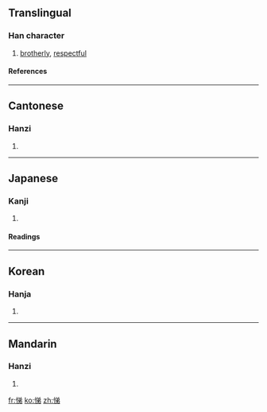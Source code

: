 ==Translingual==
===Han character===
{{Han char|rn=61|rad=心|as=07|sn=10|four=9802<sub>7</sub>|canj=心金弓竹 (PCNH)}}
# [[brotherly]], [[respectful]]
====References====
{{Han ref|kx=0386.430|dkj=10642|dj=0719.120|hdz=42306.160|uh=608C|ud=24716|bh=AEAD|bd=44717}}
----
==Cantonese==
===Hanzi===
{{yue-hanzi|jyut=|y=dai6}}
# {{defn|Cantonese}}
----
==Japanese==
===Kanji===
{{ja-kanji|grade=|rs=心07}}
# {{defn|Japanese}} 
====Readings====
{{ja-readings|on=[[てい]] (tei)|kun=[[すなお]] (sunao), [[やすらか]] (yasuraka), [[ひらく]] (hiraku)}}
----
==Korean==
===Hanja===
{{ko-hanja|hangeul=제|eumhun=|rv=je|mr=che|y=cey}}
# {{defn|Korean}}
----
==Mandarin==
===Hanzi===
{{cmn-hanzi|pin=[[tì]] ([[ti4]])|wg=t'i<sup>4</sup>}}
# {{defn|Mandarin}}

[[fr:悌]]
[[ko:悌]]
[[zh:悌]]